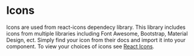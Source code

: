 <Meta title="Design Tokens/Icons" />

# Icons

Icons are used from react-icons dependecy library. This library includes icons from multiple libraries including
Font Awesome, Bootstrap, Material Design, ect. Simply find your icon from their docs and import it into your component. To view your choices of icons see <a href="https://react-icons.github.io/react-icons" target="blank">React Icons</a>.
